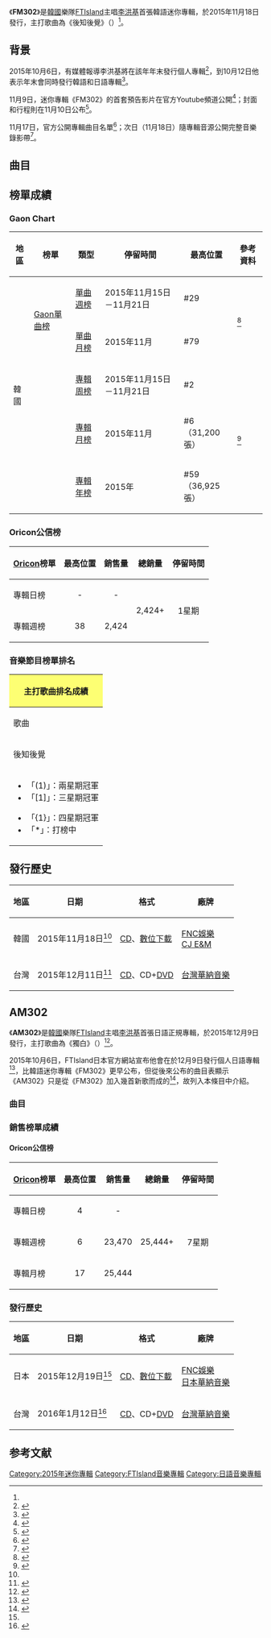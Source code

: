 {{Infobox Album
| Name = FM302
| Cover = Lee Hong Gi FM302.jpg
| Artist = [[李洪基|李洪基]]
| Type = EP
| Released = 2015年11月18日<ref name="Release">{{cite web |title=Hongki releases track list of his debut mini album |url=http://www.allkpop.com/article/2015/11/hongki-releases-track-list-of-his-debut-mini-album |publisher=allkpop |date=2015-11-16 |accessdate=2016-07-13 |language=en |archive-date=2016-01-25 |archive-url=https://web.archive.org/web/20160125110037/http://www.allkpop.com/article/2015/11/hongki-releases-track-list-of-his-debut-mini-album |dead-url=no }}</ref>
| Recorded = 2015年
| Genre = [[韓語流行音樂|韓語流行音樂]]
| Length = 22:46
| Label = {{hlist|[[FNC娛樂|FNC娛樂]]|[[CJ_E&M|CJ E&M]]}}
| Producer = {{link-ko|韓成浩|한성호}}（{{lang|ko|한성호}}）（總監製）<br>[[Hong'sTower|Hong'sTower]]、[[韓承勳|韓承勳]]（{{lang|ko|한승훈}}）、[[金在陽|金在陽]]（{{lang|ko|김재양}}）
| Certification  = 
| Chart position = * 週榜最高排名第2位<small>（11月21日，[[Gaon_Chart|Gaon]]）</small> 
* 月榜最高排名第6位<small>（11月，[[Gaon_Chart|Gaon]]）</small> 
| Misc        = {{Extra chronology 2
| Artist      = [[FTIsland|FTIsland]]專輯
| Type        = EP
| Last album  = [[5.....GO|5.....GO]]<br>（2015年）
| This album  = '''FM302'''<br>（洪基，2015年）
| Next album  = [[FM302#AM302|AM302]]<br>（洪基，2015年）
}}
{{Extra chronology 2
| Artist      = [[李洪基|李洪基]]專輯
| Type        = EP
| Last album  = 
| This album  = '''FM302'''<br>（2015年）
| Next album  = [[FM302#AM302|AM302]]<br>（2015年）
}}
{{Singles
| Name           = FM302
| Type           = EP
| Single 1       = 後知後覺（{{lang|ko|눈치없이}}）
| Single 1 date  = {{Start date|2015|11|18}}
}}
}}

《'''FM302'''》是[[韓國|韓國]]樂隊[[FTIsland|FTIsland]]主唱[[李洪基|李洪基]]首張韓語迷你專輯，於2015年11月18日發行，主打歌曲為《後知後覺》（{{lang-ko|눈치없이}}）<ref name="Release"/>。

==背景==
2015年10月6日，有媒體報導李洪基將在該年年末發行個人專輯<ref>{{cite web |url=http://kpopn.niusnews.com/=K0lm33g8 |title=洪基：預計年底推出 SOLO 專輯 |publisher=kpopn |date=2015-10-10 |accessdate=2016-07-13 |archive-url=https://web.archive.org/web/20160818091348/http://kpopn.niusnews.com/=K0lm33g8 |archive-date=2016-08-18 |dead-url=yes }}</ref>，到10月12日他表示年末會同時發行韓語和日語專輯<ref>{{cite web |url=http://www.koreastardaily.com/tc/news/69363 |title=FTISLAND李洪基：今年底大概會出SOLO專輯，韓國與日本一起 |publisher=韓星網 |date=2015-10-12 |accessdate=2016-07-13 |archive-date=2016-08-18 |archive-url=https://web.archive.org/web/20160818040148/http://www.koreastardaily.com/tc/news/69363 |dead-url=no }}</ref>。

11月9日，迷你專輯《FM302》的首套預告影片在官方Youtube頻道公開<ref>{{cite web |url=http://kpopn.niusnews.com/=K0ha24g3 |title=李洪基《FM302》預告公開 |publisher=kpopn |date=2016-11-09 |accessdate=2016-07-13 |archive-url=https://web.archive.org/web/20160818123019/http://kpopn.niusnews.com/=K0ha24g3 |archive-date=2016-08-18 |dead-url=yes }}</ref>；封面和行程則在11月10日公布<ref>{{cite web |url=http://kpopn.niusnews.com/=K0wgt8g0 |title=李洪基《FM302》封面、行程表 |publisher=kpopn |date=2015-11-10 |accessdate=2016-07-13 |archive-url=https://web.archive.org/web/20160818111530/http://kpopn.niusnews.com/=K0wgt8g0 |archive-date=2016-08-18 |dead-url=yes }}</ref>。

11月17日，官方公開專輯曲目名單<ref>{{cite web |url=http://kpopn.niusnews.com/=K1xdr9b4 |title=李洪基《FM302》曲目公開 |publisher=kpopn |date=2015-11-17 |accessdate=2016-07-13 |archive-url=https://web.archive.org/web/20160818110632/http://kpopn.niusnews.com/=K1xdr9b4 |archive-date=2016-08-18 |dead-url=yes }}</ref>；次日（11月18日）隨專輯音源公開完整音樂錄影帶<ref>{{cite web |url=http://kpopn.niusnews.com/=K31w1p84 |title=李洪基《FM302》音源、MV 公開 |publisher=kpopn |date=2015-11-18 |accessdate=2016-07-13 |archive-url=https://web.archive.org/web/20160818083719/http://kpopn.niusnews.com/=K31w1p84 |archive-date=2016-08-18 |dead-url=yes }}</ref>。

==曲目==
{{Track listing
| total_length    = 21:32

| title1          = Let's Seize The Day
| note1           = 英語
| music1          = [[Hong'sTower|Hong'sTower]]
| lyrics1         = Hong'sTower<br>{{link-ja|賈米爾·卡茲米|ジャミール|Jamil Kazmi}}
| arranger1       = Hong'sTower
| length1         = 3:23

| title2          = 後知後覺
| note2           = {{lang|ko|눈치없이}}
| music2          = {{le|史蒂芬·李 (音樂人)|Steven Lee (music producer)|Steven Lee}}<br>Jimmy Richard
| lyrics2         = Hong'sTower<br>{{link-ko|韓成浩|한성호}}（{{lang|ko|한성호}}）
| arranger2       = Steven Lee
| length2         = 4:00

| title3          = King's For A Day
| music3          = Jason Mater<br>Jamil Kazmi
| lyrics3         = Hong'sTower<br>Mo Brandis<br>Jovany Javier<br>Jason Mater<br>Jamil Kazmi
| arranger3       = Jason Mater<br>Jamil Kazmi
| length3         = 3:17

| title4          = Be Your Doll
| music4          = Hong'sTower
| lyrics4         = Hong'sTower
| arranger4       = Hong'sTower
| length4         = 3:06

| title5          = LOL（Loudness of Love）
| music5          = Hong'sTower
| lyrics5         = Hong'sTower
| arranger5       = Hong'sTower
| length5         = 3:46

| title6          = 下雨了
| note6           = {{lang|ko|비가 와요}}
| music6          = Hong'sTower
| lyrics6         = Hong'sTower
| arranger6       = Hong'sTower
| length6         = 5:10
}}

==榜單成績==
===Gaon Chart===
{| class="wikitable" style="text-align:center; width:800px"
|-
! 地區 !! 榜單 !! 類型 !! 停留時間 !! 最高位置 !! 參考資料
|-
|rowspan=5|韓國 ||rowspan=2| [[Gaon單曲榜|Gaon單曲榜]] || [[2015年Gaon單曲冠軍作品列表|單曲週榜]] || 2015年11月15日－11月21日 || #29 ||rowspan=2|<ref name=gaonsinglechart>{{cite web|url=http://www.gaonchart.co.kr/main/section/chart/online.gaon|title=This links to current week - select the year/month/week from drop down menu|date=|work=Gaon Singles Chart|publisher=Korea Music Content Industry Association|accessdate=2016-07-13|language=ko|archive-date=2016-06-02|archive-url=https://web.archive.org/web/20160602074738/http://gaonchart.co.kr/main/section/chart/online.gaon|dead-url=no}}</ref>
|-
| [[2015年Gaon單曲冠軍作品列表|單曲月榜]] || 2015年11月 || #79
|-
|rowspan=3| {{link-en|Gaon專輯榜|Gaon Album Chart}} || [[2015年Gaon專輯冠軍作品列表|專輯周榜]] || 2015年11月15日－11月21日 || #2 ||rowspan=6|<ref name=gaonalbumchart>{{cite web|url=http://www.gaonchart.co.kr/main/section/chart/album.gaon|title=This links to current week - select the year/week from drop down menu|date=|work=Gaon Album Charts|publisher=Korea Music Content Industry Association|accessdate=2016-07-13|language=ko|archive-date=2015-12-23|archive-url=https://web.archive.org/web/20151223082817/http://gaonchart.co.kr/main/section/chart/album.gaon|dead-url=no}}</ref>
|-
| [[2015年Gaon專輯冠軍作品列表|專輯月榜]] || 2015年11月 || #6<br>（31,200張）
|-
| [[2015年Gaon專輯冠軍作品列表|專輯年榜]] || 2015年 || #59<br>（36,925張）
|}

===Oricon公信榜===
{| class="wikitable" style="width:500px;"
|-
! style="text-align:center;"|[[Oricon|Oricon]]榜單
! style="text-align:center;"|最高位置
! style="text-align:center;"|銷售量
! style="text-align:center;"|總銷量
! style="text-align:center;"|停留時間
|-
|align="left"|專輯日榜
| style="text-align:center;"| -
| style="text-align:center;" rowspan="1"| -
| style="text-align:center;" rowspan="2"| 2,424+
| style="text-align:center;" rowspan="2"| 1星期
|-
|align="left"|專輯週榜
| style="text-align:center;"| 38
| style="text-align:center;"| 2,424
|}

===音樂節目榜單排名===
{|class="wikitable" style="font-size:small"
!colspan="6" style="background:#FDFF73;"|主打歌曲排名成績
|-
!歌曲!![[Mnet媒體|Mnet]]<br /><small>《[[M!_Countdown|M! Countdown]]》</small>!![[KBS第2頻道|KBS2]]<br /><small>《[[KBS音樂銀行|Music Bank]]》</small>!![[SBS_(韓國)|SBS]]<br /><small>《[[SBS人氣歌謠|人氣歌謠]]》</small>!!備註
|-
| 後知後覺 || 7 || '''1''' || 15 || '''{{link-ko|MBC MUSIC|MBC 뮤직}}<br>[[Show_Champion|Show Champion]]'''：19<br>'''[[SBS_MTV|SBS MTV]]<br>[[THE_SHOW_(SBS_MTV節目)|THE SHOW]]冠軍歌曲''' 
|-
|colspan="6"|
{{col-begin}}
{{col-2}}
*「(1)」：兩星期冠軍
*「[1]」：三星期冠軍
{{col-break}}
*「{1}」：四星期冠軍
*「*」：打榜中
{{col-end}}
|}

==發行歷史==
{| class="wikitable"
|-
! scope="col"| 地區 !! 日期 !! 格式 !! 廠牌 
|-
! 韓國
! 2015年11月18日<ref name="Release"/>
| [[CD|CD]]、[[數位音樂下載|數位下載]]
! [[FNC娛樂|FNC娛樂]]<br>[[CJ_E&M|CJ E&M]]
|-
! 台灣
! 2015年12月11日<ref>{{Cite web |url=http://www.5music.com.tw/CDList-C.asp?cdno=436495678541 |title=五大唱片 |accessdate=2016-07-13 |archive-date=2016-09-16 |archive-url=https://web.archive.org/web/20160916083640/http://www.5music.com.tw/CDList-C.asp?cdno=436495678541 |dead-url=no }}</ref>
| [[CD|CD]]、CD+[[DVD|DVD]]
! [[華納音樂_(台灣)|台灣華納音樂]]
|}

==AM302==
{{Infobox Album
| Name = AM302
| Cover = Lee Hong Gi AM302.jpg
| Artist = [[李洪基|李洪基]]
| Type = Album
| Released = 2015年12月9日<ref name="Release2">{{cite web |script-title=ja:イ・ホンギ（FTISLAND）、ファースト・ソロアルバム「AM302」詳細発表 |url=http://www.musicman-net.com/artist/51556.html |publisher=allkpop |date=2015-11-09 |accessdate=2016-07-13 |language=ja |archive-date=2016-07-09 |archive-url=https://web.archive.org/web/20160709090404/http://www.musicman-net.com/artist/51556.html |dead-url=no }}</ref>
| Recorded = 2015年
| Genre = [[日語流行音樂|日語流行音樂]]
| Length = 31分38秒
| Label = {{hlist|[[FNC娛樂|FNC娛樂]]|[[日本華納音樂|日本華納音樂]]}}
| Producer = Hong'sTower、韓承勳、金在陽
| Certification  = 
| Chart position = * 日榜最高排名第4位<small>（12月9日，[[Oricon|Oricon]]）</small> 
* 週榜最高排名第6位<small>（12月16日，[[Oricon|Oricon]]）</small> 
* 月榜最高排名第17位<small>（12月，[[Oricon|Oricon]]）</small> 
| Misc        = {{Extra chronology 2
| Artist      = [[FTIsland|FTIsland]]專輯
| Type        = Album
| Last album  = '''FM302'''<br>（洪基，2015年）
| This album  = '''AM302'''<br>（洪基，2015年）
| Next album  = [[N.W.U|N.W.U]]<br>（2016年）
}}
{{Extra chronology 2
| Artist      = [[李洪基|李洪基]]專輯
| Type        = Album
| Last album  = '''FM302'''<br>（2015年）
| This album  = '''AM302'''<br>（2015年）
| Next album  = [[DO_n_DO|DO n DO]]<br>（2018年）
}}
{{Singles
| Name           = AM302
| Type           = Album
| Single 1       = 獨白（{{lang|ja|モノローグ}}）
| Single 1 date  = {{Start date|2015|12|9}}
}}
}}

《'''AM302'''》是[[韓國|韓國]]樂隊[[FTIsland|FTIsland]]主唱[[李洪基|李洪基]]首張日語正規專輯，於2015年12月9日發行，主打歌曲為《獨白》（{{lang-ja|モノローグ}}）<ref>{{cite web |url=http://japanese.kpopstarz.com/articles/44821/20151112/ftisland-lee-hong-ki.htm |script-title=ja:FTISLANDイ・ホンギ、「モノローグ」ミュージックビデオ公開！（動画） |publisher=kpopstarz |date=2015-11-12 |accessdate=2016-07-13 |language=ja |archive-date=2016-08-12 |archive-url=https://web.archive.org/web/20160812134733/http://japanese.kpopstarz.com/articles/44821/20151112/ftisland-lee-hong-ki.htm |dead-url=no }}</ref>。

2015年10月6日，FTIsland日本官方網站宣布他會在於12月9日發行個人日語專輯<ref>{{cite web |url=http://ftisland-official.jp/news/detail.php?id=1027287 |script-title=ja:12/9 イ・ホンギ（from FTISLAND）待望のファーストソロアルバム 発売決定！ |publisher=FTIsland Japan |date=2015-10-06 |accessdate=2016-07-13 |language=ja |archive-date=2016-09-10 |archive-url=https://web.archive.org/web/20160910235232/http://ftisland-official.jp/news/detail.php?id=1027287 |dead-url=no }}</ref>，比韓語迷你專輯《FM302》更早公布，但從後來公布的曲目表顯示《AM302》只是從《FM302》加入幾首新歌而成的<ref>{{cite web |url=http://natalie.mu/music/news/168572 |script-title=ja:FTISLANDのボーカル、イ・ホンギが初のソロアルバム発表 |publisher=natalie.mu |date=2015-12-08 |accessdate=2016-07-13 |language=ja |archive-date=2016-04-04 |archive-url=https://web.archive.org/web/20160404163552/http://natalie.mu/music/news/168572 |dead-url=no }}</ref>，故列入本條目中介紹。

===曲目===
{{Track listing
| total_length    = 31:38

| title1          = 獨白
| note1           = {{lang|ja|モノローグ}}
| music1          = Hong'sTower
| lyrics1         = Hong'sTower<br>[[miwa*|miwa*]]
| arranger1       = Hong'sTower<br>[[corin.|corin.]]
| length1         = 3:55

| title2          = Anywhere
| music2          = Hong'sTower
| lyrics2         = Hong'sTower<br>鈴木裕也
| arranger2       = Hong'sTower<br>corin.
| length2         = 4:15

| title3          = Let's Seize The Day
| note3           = 英語
| music3          = Hong'sTower
| lyrics3         = Hong'sTower<br>Jamil Kazmi
| arranger3       = Hong'sTower
| length3         = 3:23

| title4          = King's For A Day
| note4           = 韓語
| music4          = Jason Mater<br>Jamil Kazmi
| lyrics4         = Hong'sTower<br>Mo Brandis<br>Jovany Javier<br>Jason Mater<br>Jamil Kazmi
| arranger4       = Jason Mater<br>Jamil Kazmi
| length4         = 3:17

| title5          = Be Your Doll
| note5           = 韓語
| music5          = Hong'sTower
| lyrics5         = Hong'sTower
| arranger5       = Hong'sTower
| length5         = 3:06

| title6          = LOL（Loudness of Love）
| note6           = 韓語
| music6          = Hong'sTower
| lyrics6         = Hong'sTower
| arranger6       = Hong'sTower
| length6         = 3:46

| title7          = 下雨了
| note7           = {{lang|ko|비가 와요}}）（韓語
| music7          = Hong'sTower
| lyrics7         = Hong'sTower
| arranger7       = Hong'sTower
| length7         = 5:10

| title8          = Miss X-Mas
| note8           = 英語
| music8          = Hong'sTower
| lyrics8         = Hong'sTower<br>Jamil Kazmi
| arranger8       = Hong'sTower<br>corin.
| length8         = 4:15

}}

===銷售榜單成績===
====Oricon公信榜====
{| class="wikitable" style="width:500px;"
|-
! style="text-align:center;"|[[Oricon|Oricon]]榜單
! style="text-align:center;"|最高位置
! style="text-align:center;"|銷售量
! style="text-align:center;"|總銷量
! style="text-align:center;"|停留時間
|-
|align="left"|專輯日榜
| style="text-align:center;"| 4
| style="text-align:center;" rowspan="1"| -
| style="text-align:center;" rowspan="3"| 25,444+
| style="text-align:center;" rowspan="3"| 7星期
|-
|align="left"|專輯週榜
| style="text-align:center;"| 6
| style="text-align:center;"| 23,470
|-
|align="left"|專輯月榜
| style="text-align:center;"| 17
| style="text-align:center;"| 25,444
|}

===發行歷史===
{| class="wikitable"
|-
! scope="col"| 地區 !! 日期 !! 格式 !! 廠牌 
|-
! 日本
! 2015年12月19日<ref name="Release2"/>
| [[CD|CD]]、[[數位音樂下載|數位下載]]
! [[FNC娛樂|FNC娛樂]]<br>[[日本華納音樂|日本華納音樂]]
|-
! 台灣
! 2016年1月12日<ref>{{Cite web |url=http://www.5music.com.tw/CDList-C.asp?cdno=436495679267 |title=五大唱片 |accessdate=2016-07-13 |archive-date=2016-09-16 |archive-url=https://web.archive.org/web/20160916004746/http://www.5music.com.tw/CDList-C.asp?cdno=436495679267 |dead-url=no }}</ref>
| [[CD|CD]]、CD+[[DVD|DVD]]
! [[華納音樂_(台灣)|台灣華納音樂]]
|}

==参考文献==
{{reflist}}

{{FTIsland}}

[[Category:2015年迷你專輯|Category:2015年迷你專輯]]
[[Category:FTIsland音樂專輯|Category:FTIsland音樂專輯]]
[[Category:日語音樂專輯|Category:日語音樂專輯]]